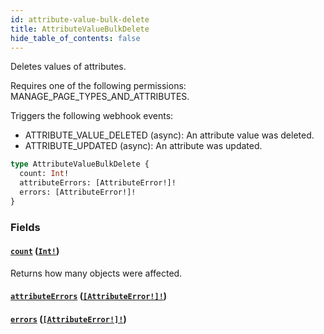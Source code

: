```yaml
---
id: attribute-value-bulk-delete
title: AttributeValueBulkDelete
hide_table_of_contents: false
---
```


Deletes values of attributes.

Requires one of the following permissions: MANAGE_PAGE_TYPES_AND_ATTRIBUTES.

Triggers the following webhook events:

- ATTRIBUTE_VALUE_DELETED (async): An attribute value was deleted.
- ATTRIBUTE_UPDATED (async): An attribute was updated.

```graphql
type AttributeValueBulkDelete {
  count: Int!
  attributeErrors: [AttributeError!]!
  errors: [AttributeError!]!
}
```

### Fields

#### [`count`](#) ([`Int!`](../../../developer/api-reference/scalars/int))

Returns how many objects were affected.

#### [`attributeErrors`](#) ([`[AttributeError!]!`](../../../developer/api-reference/objects/attribute-error))

#### [`errors`](#) ([`[AttributeError!]!`](../../../developer/api-reference/objects/attribute-error))
